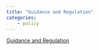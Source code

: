 ```yaml
---
title: "Guidance and Regulation"
categories:
    - policy
---
```


[Guidance and Regulation](https://www.gov.uk/search/guidance-and-regulation)